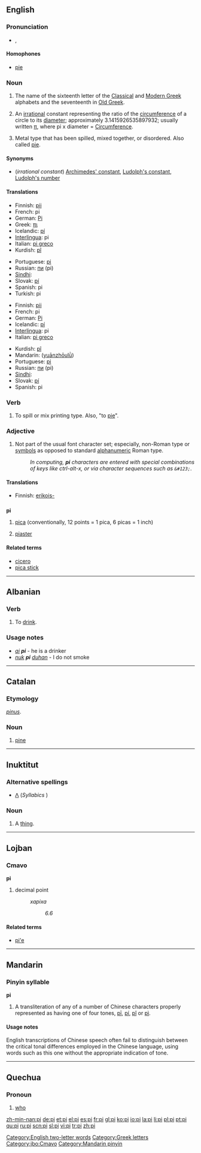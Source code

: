 {{see|pI|pī|pí|pǐ|pì}}
{{letter_disp2|omicron|[[image:Greek_uc_pi.png|41px]][[image:Greek_lc_pi.png|30px]] |rho|πι|Π|π}}
==English==

===Pronunciation===
*{{IPA|/paɪ/}}, {{SAMPA|/paI/}}
*:{{rhymes|aɪ}}

====Homophones====
*[[pie]]

===Noun===
{{en-noun}}

# The name of the sixteenth letter of the [[Classical Greek|Classical]] and [[Modern Greek]] alphabets and the seventeenth in [[Old Greek]].
# {{mathematics}} An [[irrational]] constant representing the ratio of the [[circumference]] of a circle to its [[diameter]]; approximately 3.1415926535897932; usually written [[π]], where pi x diameter = [[Circumference]].
# {{context|typesetting}} Metal type that has been spilled, mixed together, or disordered. Also called [[pie]].

====Synonyms====
*(''irrational constant'') [[Archimedes' constant]], [[Ludolph's constant]], [[Ludolph's number]]

====Translations====
{{trans-top|letter of Greek alphabet}}
*Finnish: [[pii]]
*French: pi {{m}}
*German: [[Pi]]
*Greek: [[πι]] {{n}}
*Icelandic: [[pí]] {{n}}
*[[Interlingua]]: pi
*Italian: [[pi greco]] {{m}}
*Kurdish: [[pî]] {{f}}
{{trans-mid}}
*Portuguese: [[pi#Portuguese|pi]] {{m}}
*Russian: [[пи]] (pi)
*[[Sindhi]]: {{SDchar|[[پاءِ]]}}
*Slovak: [[pí]]
*Spanish: pi {{f}}
*Turkish: pi
{{trans-bottom}}

{{trans-top|irrational mathematical constant}}
*Finnish: [[pii]]
*French: pi {{m}}
*German: [[Pi]]
*Icelandic: [[pí]] {{n}}
*[[Interlingua]]: pi
*Italian: [[pi greco]] {{m}}
{{trans-mid}}
*Kurdish: [[pî]] {{f}}
*Mandarin: {{zh-ts|圓周率|圆周率}} ([[yuānzhōulǜ]])
*Portuguese: [[pi#Portuguese|pi]] {{m}}
*Russian: [[пи]] (pi)
*[[Sindhi]]: {{SDchar|[[پاءِ]]}}
*Slovak: [[pí]]
*Spanish: pi {{f}}
{{trans-bottom}}

{{trans-top|metal type that has been spilled}}
{{trans-mid}}
{{trans-bottom}}

===Verb===
{{en-verb|pies|piing|pied}}

# {{context|typesetting}} To spill or mix printing type. Also, "to [[pie]]".

===Adjective===
{{en-adj|-}}

# {{context|typesetting}} Not part of the usual font character set; especially, non-Roman type or [[symbol]]s as opposed to standard [[alphanumeric]] Roman type.
#: ''In computing, '''pi''' characters are entered with special combinations of keys like ctrl-alt-x, or via character sequences such as <tt>&amp;#123;</tt>.''

====Translations====
{{trans-top|not part of the usual font}}
*Finnish: [[erikoismerkki|erikois-]]
{{trans-mid}}
{{trans-bottom}}

==={{abbreviation}}===
'''pi'''

# {{context|typesetting}} [[pica]] (conventionally, 12 points = 1 pica, 6 picas = 1 inch)
# [[piaster]]

====Related terms====
*[[cicero]]
*[[pica stick]]

[[Category:English two-letter words]]
[[Category:Greek letters]]

----

==Albanian==

===Verb===
{{infl|sq|verb}}

# To [[drink]].

===Usage notes===
* ''[[ai]] '''pi''''' - he is a drinker
* ''[[nuk]] '''pi''' [[duhan]]'' - I do not smoke

----

==Catalan==

===Etymology===
{{L.|ca}} ''[[pinus]]''.

===Noun===
{{infl|ca|noun}}

# [[pine]]

----

==Inuktitut==

===Alternative spellings===
*[[ᐱ]] (''Syllabics'' )

===Noun===
{{infl|iu|noun}}

# A [[thing]].

----

==Lojban==

===Cmavo===
'''pi'''

# decimal point
#:''xapixa''
#::''6.6''

====Related terms====
* [[pi'e]]

[[Category:jbo:Cmavo]]

----

==Mandarin==

===Pinyin syllable===
'''pi'''

# A transliteration of any of a number of Chinese characters properly represented as having one of four tones, [[pī]], [[pí]], [[pǐ]] or [[pì]].

====Usage notes====
English transcriptions of Chinese speech often fail to distinguish between the critical tonal differences employed in the Chinese language, using words such as this one without the appropriate indication of tone.

[[Category:Mandarin pinyin]]

----

==Quechua==

===Pronoun===
{{infl|qu|pronoun}}

# [[who]]

[[zh-min-nan:pi]]
[[de:pi]]
[[et:pi]]
[[el:pi]]
[[es:pi]]
[[fr:pi]]
[[gl:pi]]
[[ko:pi]]
[[io:pi]]
[[la:pi]]
[[li:pi]]
[[pl:pi]]
[[pt:pi]]
[[qu:pi]]
[[ru:pi]]
[[scn:pi]]
[[sl:pi]]
[[vi:pi]]
[[tr:pi]]
[[zh:pi]]